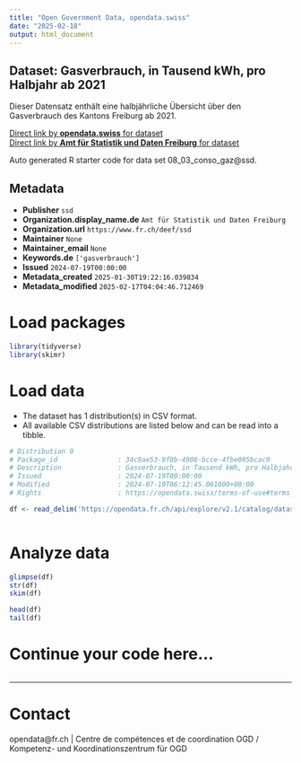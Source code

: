 ```yaml
---
title: "Open Government Data, opendata.swiss"
date: "2025-02-18"
output: html_document
---
```


## Dataset: Gasverbrauch, in Tausend kWh, pro Halbjahr ab 2021

Dieser Datensatz enthält eine halbjährliche Übersicht über den Gasverbrauch des Kantons Freiburg ab 2021.

[Direct link by **opendata.swiss** for dataset](https://opendata.swiss/de/dataset/gasverbrauch-in-tausend-kwh-pro-halbjahr-ab-2021)<br>
[Direct link by **Amt für Statistik und Daten Freiburg** for dataset](https://opendata.fr.ch/explore/dataset/08_03_conso_gaz/)

Auto generated R starter code for data set 08_03_conso_gaz@ssd.

## Metadata

- **Publisher** `ssd`
- **Organization.display_name.de** `Amt für Statistik und Daten Freiburg`
- **Organization.url** `https://www.fr.ch/deef/ssd`
- **Maintainer** `None`
- **Maintainer_email** `None`
- **Keywords.de** `['gasverbrauch']`
- **Issued** `2024-07-19T00:00:00`
- **Metadata_created** `2025-01-30T19:22:16.039834`
- **Metadata_modified** `2025-02-17T04:04:46.712469`


# Load packages

```r

library(tidyverse)
library(skimr)

```

# Load data

-   The dataset has 1 distribution(s) in CSV format.
-   All available CSV distributions are listed below and can be read into a tibble.

```r

# Distribution 0
# Package_id               : 34c9ae53-9f0b-4908-bcce-4fbe095bcac9
# Description              : Gasverbrauch, in Tausend kWh, pro Halbjahr ab 2021 (csv)
# Issued                   : 2024-07-19T00:00:00
# Modified                 : 2024-07-19T06:12:45.061000+00:00
# Rights                   : https://opendata.swiss/terms-of-use#terms_by

df <- read_delim('https://opendata.fr.ch/api/explore/v2.1/catalog/datasets/08_03_conso_gaz/exports/csv?use_labels=true')



```

# Analyze data

```r

glimpse(df)
str(df)
skim(df)

head(df)
tail(df)

```

# Continue your code here...

```r

```

------------------------------------------------------------------------

# Contact

opendata@fr.ch | Centre de compétences et de coordination OGD / Kompetenz- und Koordinationszentrum für OGD
